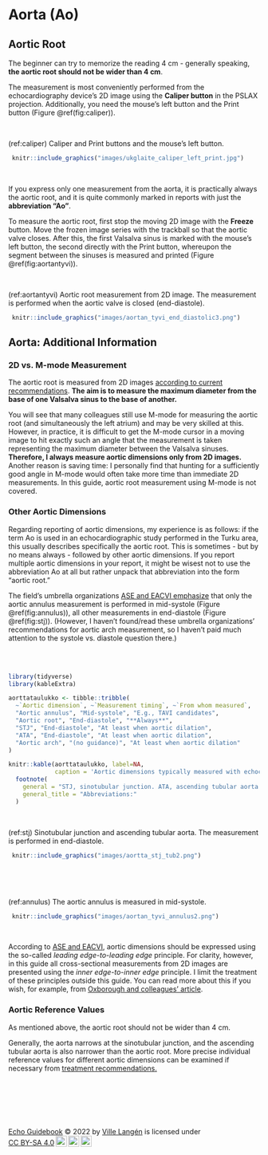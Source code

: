 # Aorta (Ao)

## Aortic Root

The beginner can try to memorize the reading 4 cm - generally speaking, **the aortic root should not be wider than 4 cm**.

The measurement is most conveniently performed from the echocardiography device's 2D image using the **Caliper button** in the PSLAX projection. Additionally, you need the mouse's left button and the Print button (Figure \@ref(fig:caliper)).

<br />


(ref:caliper) Caliper and Print buttons and the mouse's left button.

```r
 knitr::include_graphics("images/ukglaite_caliper_left_print.jpg")
```


<br />

If you express only one measurement from the aorta, it is practically always the aortic root, and it is quite commonly marked in reports with just the **abbreviation "Ao"**.

To measure the aortic root, first stop the moving 2D image with the **Freeze** button. Move the frozen image series with the trackball so that the aortic valve closes. After this, the first Valsalva sinus is marked with the mouse's left button, the second directly with the Print button, whereupon the segment between the sinuses is measured and printed (Figure \@ref(fig:aortantyvi)).


<br />

(ref:aortantyvi) Aortic root measurement from 2D image. The measurement is performed when the aortic valve is closed (end-diastole).

```r
 knitr::include_graphics("images/aortan_tyvi_end_diastolic3.png")
```


## Aorta: Additional Information

### 2D vs. M-mode Measurement

The aortic root is measured from 2D images [according to current recommendations](https://www.asecho.org/guideline/recommendations-for-cardiac-chamber-quantification-by-echocardiography-in-adults-an-update-from-the-american-society-of-echocardiography-and-the-european-association-of-cardiovascular-imaging/). **The aim is to measure the maximum diameter from the base of one Valsalva sinus to the base of another.**

You will see that many colleagues still use M-mode for measuring the aortic root (and simultaneously the left atrium) and may be very skilled at this. However, in practice, it is difficult to get the M-mode cursor in a moving image to hit exactly such an angle that the measurement is taken representing the maximum diameter between the Valsalva sinuses. **Therefore, I always measure aortic dimensions only from 2D images.** Another reason is saving time: I personally find that hunting for a sufficiently good angle in M-mode would often take more time than immediate 2D measurements. In this guide, aortic root measurement using M-mode is not covered.


### Other Aortic Dimensions

Regarding reporting of aortic dimensions, my experience is as follows: if the term Ao is used in an echocardiographic study performed in the Turku area, this usually describes specifically the aortic root. This is sometimes - but by no means always - followed by other aortic dimensions. If you report multiple aortic dimensions in your report, it might be wisest not to use the abbreviation Ao at all but rather unpack that abbreviation into the form "aortic root."

The field's umbrella organizations [ASE and EACVI emphasize](https://www.asecho.org/guideline/recommendations-for-cardiac-chamber-quantification-by-echocardiography-in-adults-an-update-from-the-american-society-of-echocardiography-and-the-european-association-of-cardiovascular-imaging/) that only the aortic annulus measurement is performed in mid-systole (Figure \@ref(fig:annulus)), all other measurements in end-diastole (Figure \@ref(fig:stj)). (However, I haven't found/read these umbrella organizations' recommendations for aortic arch measurement, so I haven't paid much attention to the systole vs. diastole question there.)

<br />
<br />





```r
library(tidyverse)
library(kableExtra)

aorttataulukko <- tibble::tribble(
  ~`Aortic dimension`, ~`Measurement timing`, ~`From whom measured`,
  "Aortic annulus", "Mid-systole", "E.g., TAVI candidates",
  "Aortic root", "End-diastole", "**Always**",
  "STJ", "End-diastole", "At least when aortic dilation",
  "ATA", "End-diastole", "At least when aortic dilation",
  "Aortic arch", "(no guidance)", "At least when aortic dilation"
)

knitr::kable(aorttataulukko, label=NA,
             caption = 'Aortic dimensions typically measured with echocardiography.') %>%
  footnote(
    general = "STJ, sinotubular junction. ATA, ascending tubular aorta.",
    general_title = "Abbreviations:"
  )
```





<br />

(ref:stj) Sinotubular junction and ascending tubular aorta. The measurement is performed in end-diastole.

```r
 knitr::include_graphics("images/aortta_stj_tub2.png")
```
<br />



<br />

(ref:annulus) The aortic annulus is measured in mid-systole.

```r
 knitr::include_graphics("images/aortan_tyvi_annulus2.png")
```
<br />


According to [ASE and EACVI](https://www.asecho.org/guideline/recommendations-for-cardiac-chamber-quantification-by-echocardiography-in-adults-an-update-from-the-american-society-of-echocardiography-and-the-european-association-of-cardiovascular-imaging/), aortic dimensions should be expressed using the so-called *leading edge-to-leading edge* principle. For clarity, however, in this guide all cross-sectional measurements from 2D images are presented using the *inner edge-to-inner edge* principle. I limit the treatment of these principles outside this guide. You can read more about this if you wish, for example, from [Oxborough and colleagues' article](https://www.researchgate.net/publication/262142708_Impact_of_Methodology_and_the_use_of_Allometric_Scaling_on_the_Echocardiographic_Assessment_of_the_Aortic_Root_and_Arch_A_Study_by_the_Research_and_Audit_Sub-Committee_of_the_British_Society_of_Echoca).


### Aortic Reference Values

As mentioned above, the aortic root should not be wider than 4 cm.

Generally, the aorta narrows at the sinotubular junction, and the ascending tubular aorta is also narrower than the aortic root. More precise individual reference values for different aortic dimensions can be examined if necessary from [treatment recommendations.](https://www.asecho.org/guideline/recommendations-for-cardiac-chamber-quantification-by-echocardiography-in-adults-an-update-from-the-american-society-of-echocardiography-and-the-european-association-of-cardiovascular-imaging/) 



<br />





<br/>
<br/>
<br/>
<p xmlns:cc="http://creativecommons.org/ns#" xmlns:dct="http://purl.org/dc/terms/"><a property="dct:title" rel="cc:attributionURL" href="https://ukg-opas.netlify.app/">Echo Guidebook</a> © 2022 by <a rel="cc:attributionURL dct:creator" property="cc:attributionName" href="https://www.linkedin.com/in/ville-langen/">Ville Langén</a> is licensed under <a href="https://creativecommons.org/licenses/by-sa/4.0/?ref=chooser-v1" target="_blank" rel="license noopener noreferrer" style="display:inline-block;">CC BY-SA 4.0<img style="height:22px!important;margin-left:3px;vertical-align:text-bottom;" src="https://mirrors.creativecommons.org/presskit/icons/cc.svg?ref=chooser-v1" alt=""><img style="height:22px!important;margin-left:3px;vertical-align:text-bottom;" src="https://mirrors.creativecommons.org/presskit/icons/by.svg?ref=chooser-v1" alt=""><img style="height:22px!important;margin-left:3px;vertical-align:text-bottom;" src="https://mirrors.creativecommons.org/presskit/icons/sa.svg?ref=chooser-v1" alt=""></a></p>
